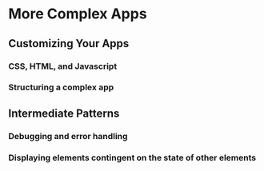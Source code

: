 # More Complex Apps

## Customizing Your Apps

### CSS, HTML, and Javascript

### Structuring a complex app

## Intermediate Patterns

### Debugging and error handling

### Displaying elements contingent on the state of other elements
